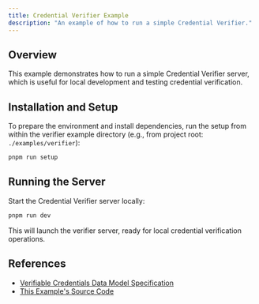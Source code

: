 ```yaml
---
title: Credential Verifier Example
description: "An example of how to run a simple Credential Verifier."
---
```


## Overview

This example demonstrates how to run a simple Credential Verifier server, which is useful for local development and testing credential verification.

## Installation and Setup

To prepare the environment and install dependencies, run the setup from within the verifier example directory (e.g., from project root: `./examples/verifier`):

```sh
pnpm run setup
```

## Running the Server

Start the Credential Verifier server locally:

```sh
pnpm run dev
```

This will launch the verifier server, ready for local credential verification operations.

## References

- [Verifiable Credentials Data Model Specification](https://www.w3.org/TR/vc-data-model/)
- [This Example's Source Code](https://github.com/agentcommercekit/ack/tree/main/examples/verifier)
